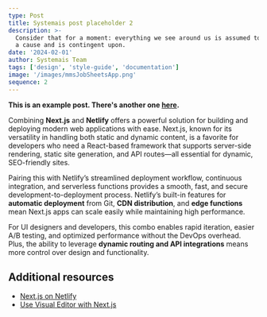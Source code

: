 ```yaml
---
type: Post
title: Systemais post placeholder 2
description: >-
  Consider that for a moment: everything we see around us is assumed to have had
  a cause and is contingent upon.
date: '2024-02-01'
author: Systemais Team
tags: ['design', 'style-guide', 'documentation']
image: '/images/mmsJobSheetsApp.png'
sequence: 2
---
```


**This is an example post. There's another one [here](/posts/example-post-1).**

Combining **Next.js** and **Netlify** offers a powerful solution for building and deploying modern web applications with ease. Next.js, known for its versatility in handling both static and dynamic content, is a favorite for developers who need a React-based framework that supports server-side rendering, static site generation, and API routes—all essential for dynamic, SEO-friendly sites.

Pairing this with Netlify’s streamlined deployment workflow, continuous integration, and serverless functions provides a smooth, fast, and secure development-to-deployment process. Netlify’s built-in features for **automatic deployment** from Git, **CDN distribution**, and **edge functions** mean Next.js apps can scale easily while maintaining high performance.

For UI designers and developers, this combo enables rapid iteration, easier A/B testing, and optimized performance without the DevOps overhead. Plus, the ability to leverage **dynamic routing and API integrations** means more control over design and functionality.

## Additional resources

- [Next.js on Netlify](https://docs.netlify.com/frameworks/next-js/overview/)
- [Use Visual Editor with Next.js](https://docs.netlify.com/visual-editor/frameworks/next/)